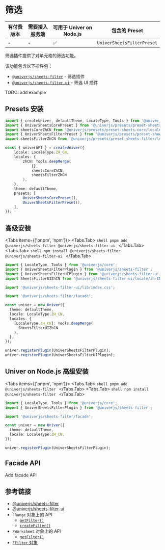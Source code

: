 
# 筛选

| 有付费版本 | 需要接入服务端 | 可用于 Univer on Node.js | 包含的 Preset |
| - | - | - | - |
| - | - | ✅ | `UniverSheetsFilterPreset` |

筛选插件提供了对单元格的筛选功能。

该功能包含以下插件包：

* [`@univerjs/sheets-filter`](https://www.npmjs.com/package/@univerjs/sheets-filter/README) - 筛选插件
* [`@univerjs/sheets-filter-ui`](https://www.npmjs.com/package/@univerjs/sheets-filter-ui/README) - 筛选 UI 插件

<Callout>
  TODO: add example
</Callout>

## Presets 安装

```ts {4-5,13,19}
import { createUniver, defaultTheme, LocaleType, Tools } from '@univerjs/presets';
import { UniverSheetsCorePreset } from '@univerjs/presets/preset-sheets-core';
import sheetsCoreZhCN from '@univerjs/presets/preset-sheets-core/locales/zh-CN';
import { UniverSheetsFilterPreset } from '@univerjs/presets/preset-sheets-filter';
import sheetsFilterZhCN from '@univerjs/presets/preset-sheets-filter/locales/zh-CN';

const { univerAPI } = createUniver({
    locale: LocaleType.ZH_CN,
    locales: {
        zhCN: Tools.deepMerge(
            {},
            sheetsCoreZhCN,
            sheetsFilterZhCN 
        ),
    },
    theme: defaultTheme,
    presets: [
        UniverSheetsCorePreset(),
        UniverSheetsFilterPreset(),
    ],
});
```

## 高级安装

<Tabs items={['pnpm', 'npm']}>
  <Tabs.Tab>
    ```shell
    pnpm add @univerjs/sheets-filter @univerjs/sheets-filter-ui
    ```
  </Tabs.Tab>
  <Tabs.Tab>
    ```shell
    npm install @univerjs/sheets-filter @univerjs/sheets-filter-ui
    ```
  </Tabs.Tab>
</Tabs>

```typescript {2-4,6,8,15,20-21}
import { LocaleType, Tools } from '@univerjs/core';
import { UniverSheetsFilterPlugin } from '@univerjs/sheets-filter';
import { UniverSheetsFilterUIPlugin } from '@univerjs/sheets-filter-ui';
import SheetsFilterUIZhCN from '@univerjs/sheets-filter-ui/locale/zh-CN';

import '@univerjs/sheets-filter-ui/lib/index.css';

import '@univerjs/sheets-filter/facade';

const univer = new Univer({
  theme: defaultTheme,
  locale: LocaleType.ZH_CN,
  locales: {
    [LocaleType.ZH_CN]: Tools.deepMerge(
      SheetsFilterUIZhCN
    ),
  },
});

univer.registerPlugin(UniverSheetsFilterPlugin);
univer.registerPlugin(UniverSheetsFilterUIPlugin);
```

## Univer on Node.js 高级安装

<Tabs items={['pnpm', 'npm']}>
  <Tabs.Tab>
    ```shell
    pnpm add @univerjs/sheets-filter
    ```
  </Tabs.Tab>
  <Tabs.Tab>
    ```shell
    npm install @univerjs/sheets-filter
    ```
  </Tabs.Tab>
</Tabs>

```typescript {2,4,11}
import { LocaleType, Tools } from '@univerjs/core';
import { UniverSheetsFilterPlugin } from '@univerjs/sheets-filter';

import '@univerjs/sheets-filter/facade';

const univer = new Univer({
  theme: defaultTheme,
  locale: LocaleType.ZH_CN,
});

univer.registerPlugin(UniverSheetsFilterPlugin);
```

## Facade API

<Callout>
  Add facade API
</Callout>

## 参考链接

* [@univerjs/sheets-filter](/typedoc/@univerjs/sheets-filter/README)
* [@univerjs/sheets-filter-ui](/typedoc/@univerjs/sheets-filter-ui/README)
* `FRange` 对象上的 API
  * [`getFilter()`](/typedoc/@univerjs/facade/classes/FRange#getfilter)
  * [`createFilter()`](/typedoc/@univerjs/facade/classes/FRange#createfilter)
* `FWorksheet` 对象上的 API
  * [`getFilter()`](/typedoc/@univerjs/facade/classes/FWorksheet#getfilter)
* [`FFilter` 对象](/typedoc/@univerjs/facade/classes/FFilter)
